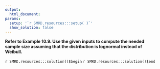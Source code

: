```yaml
---
output:
  html_document:
params:
  setup: '`r SMRD.resources:::setup( )`'
  show_solution: false
---
```


__Refer to Example 10.9.  Use the given inputs to compute the needed sample size assuming that the distribution is lognormal instead of Weibull.__

`r SMRD.resources:::solution()$begin`
`r SMRD.resources:::solution()$end`
